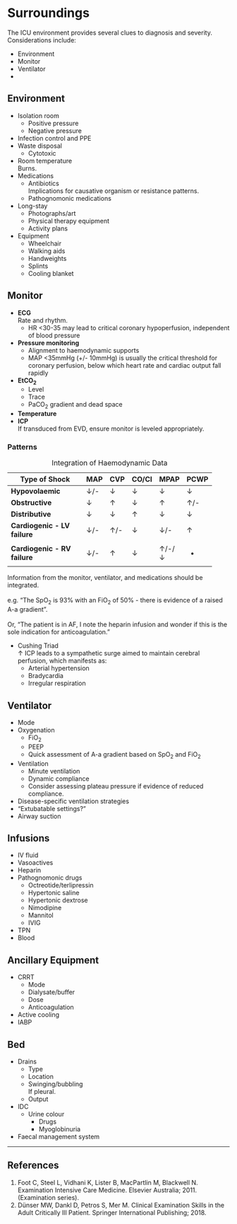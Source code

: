 # Surroundings

The ICU environment provides several clues to diagnosis and severity. Considerations include:

* Environment
* Monitor
* Ventilator
* 


## Environment

* Isolation room
	* Positive pressure
	* Negative pressure
* Infection control and PPE
* Waste disposal
	* Cytotoxic
* Room temperature\
Burns.
* Medications
	* Antibiotics\
	Implications for causative organism or resistance patterns. 
	* Pathognomonic medications
* Long-stay
	* Photographs/art
	* Physical therapy equipment
	* Activity plans
* Equipment
	* Wheelchair
	* Walking aids
	* Handweights
	* Splints
	* Cooling blanket




## Monitor

* **ECG**\
Rate and rhythm.
	* HR <30-35 may lead to critical coronary hypoperfusion, independent of blood pressure
* **Pressure monitoring**\
	* Alignment to haemodynamic supports
	* MAP <35mmHg (+/- 10mmHg) is usually the critical threshold for coronary perfusion, below which heart rate and cardiac output fall rapidly
* **EtCO~2~**
	* Level
	* Trace
	* PaCO~2~ gradient and dead space
* **Temperature**
* **ICP**\
If transduced from EVD, ensure monitor is leveled appropriately.


### Patterns

: Integration of Haemodynamic Data

+------------------------------+-----+-----+-------+-------+------+
| Type of Shock                | MAP | CVP | CO/CI | MPAP  | PCWP |
+==============================+=====+=====+=======+=======+======+
| **Hypovolaemic**             | ↓/- | ↓   | ↓     | ↓     | ↓    |
+------------------------------+-----+-----+-------+-------+------+
| **Obstructive**              | ↓   | ↑   | ↓     | ↑     | ↑/-  |
+------------------------------+-----+-----+-------+-------+------+
| **Distributive**             | ↓   | ↓   | ↑     | ↓     | ↓    |
+------------------------------+-----+-----+-------+-------+------+
| **Cardiogenic - LV failure** | ↓/- | ↑/- | ↓     | ↓/-   | ↑    |
+------------------------------+-----+-----+-------+-------+------+
| **Cardiogenic - RV failure** | ↓/- | ↑   | ↓     | ↑/-/↓ | -    |
+------------------------------+-----+-----+-------+-------+------+

:::column-margin
Information from the monitor, ventilator, and medications should be integrated.\
\
e.g. "The SpO~2~ is 93% with an FiO~2~ of 50% - there is evidence of a raised A-a gradient".\
\
Or, "The patient is in AF, I note the heparin infusion and wonder if this is the sole indication for anticoagulation."
:::

* Cushing Triad\
↑ ICP leads to a sympathetic surge aimed to maintain cerebral perfusion, which manifests as:
	* Arterial hypertension
	* Bradycardia
	* Irregular respiration


## Ventilator

* Mode
* Oxygenation
	* FiO~2~
	* PEEP
	* Quick assessment of A-a gradient based on SpO~2~ and FiO~2~
* Ventilation
	* Minute ventilation
	* Dynamic compliance
	* Consider assessing plateau pressure if evidence of reduced compliance.
* Disease-specific ventilation strategies
* "Extubatable settings?"
* Airway suction


## Infusions

* IV fluid
* Vasoactives
* Heparin
* Pathognomonic drugs
	* Octreotide/terlipressin
	* Hypertonic saline
	* Hypertonic dextrose
	* Nimodipine
	* Mannitol
	* IVIG
* TPN
* Blood


## Ancillary Equipment

* CRRT\
	* Mode
	* Dialysate/buffer
	* Dose
	* Anticoagulation
* Active cooling
* IABP


## Bed

* Drains
	* Type
	* Location
	* Swinging/bubbling\
	If pleural.
	* Output
* IDC
	* Urine colour
		* Drugs
		* Myoglobinuria
* Faecal management system

---

## References

1. Foot C, Steel L, Vidhani K, Lister B, MacPartlin M, Blackwell N. Examination Intensive Care Medicine. Elsevier Australia; 2011. (Examination series).
1. Dünser MW, Dankl D, Petros S, Mer M. Clinical Examination Skills in the Adult Critically Ill Patient. Springer International Publishing; 2018.
